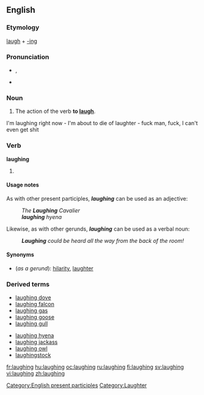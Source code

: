 ==English==

===Etymology===
[[laugh]] + [[-ing]]

===Pronunciation===
* {{IPA|/ˈlɑːfɪŋ/}}, {{SAMPA|/'lA:fIN/}}
* {{audio|en-us-laughing.ogg|Audio (US)}}
*: {{rhymes|ɑːfɪŋ}}

===Noun===
{{en-noun|-}}

# The action of the verb '''to [[laugh]]'''.

I'm laughing right now - I'm about to die of laughter - fuck man, fuck, I can't even get shit

===Verb===
'''laughing'''

# {{present participle of|laugh}}

====Usage notes====
As with other present participles, '''''laughing''''' can be used as an adjective:
: ''The '''Laughing''' Cavalier''
: '''''laughing''' hyena''

Likewise, as with other gerunds, '''''laughing''''' can be used as a verbal noun:
: '''''Laughing''' could be heard all the way from the back of the room!''

====Synonyms====
* (''as a gerund''): [[hilarity]], [[laughter]]

===Derived terms===
{{top2}}
* [[laughing dove]]
* [[laughing falcon]]
* [[laughing gas]]
* [[laughing goose]]
* [[laughing gull]]
{{mid2}}
* [[laughing hyena]]
* [[laughing jackass]]
* [[laughing owl]]
* [[laughingstock]]
{{bottom2}}

[[Category:English present participles]]
[[Category:Laughter]]

[[fr:laughing]]
[[hu:laughing]]
[[oc:laughing]]
[[ru:laughing]]
[[fi:laughing]]
[[sv:laughing]]
[[vi:laughing]]
[[zh:laughing]]